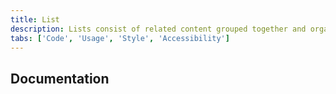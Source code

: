 ```yaml
---
title: List
description: Lists consist of related content grouped together and organized vertically.
tabs: ['Code', 'Usage', 'Style', 'Accessibility']
---
```


<ComponentCode
  name="Ordered List"
  component="list"
  variation="list--ordered"
  hasReactVersion="orderedlist--default"
  hasVueVersion="list--default&knob-ordered=true"
  hasAngularVersion="?path=/story/list--basic"
  codepen="jRqrry"
/>

<ComponentCode
  name="Unordered List"
  component="list"
  variation="list"
  hasReactVersion="unorderedlist--default"
  hasVueVersion="list--default"
  hasAngularVersion="?path=/story/list--basic"
  codepen="GLZqNR"></ComponentCode>

## Documentation

<ComponentDocs component="list"></ComponentDocs>
